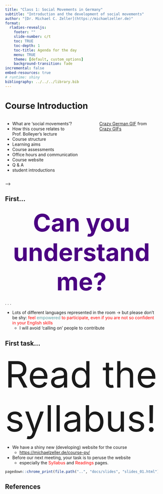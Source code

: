 ```yaml
---
title: "Class 1: Social Movements in Germany"
subtitle: "Introduction and the development of social movements"
author: "[Dr. Michael C. Zeller](https://michaelzeller.de)"
format: 
  rladies-revealjs:
    footer: ""
    slide-number: c/t
    toc: TRUE
    toc-depth: 1
    toc-title: Agenda for the day
    menu: TRUE
    theme: [default, custom_options]
    background-transition: fade
incremental: false
embed-resources: true
# runtime: shiny
bibliography: ../../../library.bib
---
```



# Course Introduction {background-color="#2c844c"}

:::: {.columns}
:::{.column width="60%"}

- What are 'social movements'?
- How this course relates to Prof. Bolleyer's lecture
- Course structure
- Learning aims
- Course assessments
- Office hours and communication
- Course website
- Q & A
- student introductions

<!-- https://tenor.com/en-GB/view/crazy-german-flag-germany-trikot-gif-12722037627503073743 -->

:::

::: {.column width="40%" .right}

<div class="tenor-gif-embed" data-postid="12722037627503073743" data-share-method="host" data-aspect-ratio="0.564257" data-width="70%">
  <a href="https://tenor.com/view/crazy-german-flag-germany-trikot-gif-12722037627503073743">Crazy German GIF</a>
  from <a href="https://tenor.com/search/crazy-gifs">Crazy GIFs</a>
</div>
<script type="text/javascript" async src="https://tenor.com/embed.js"></script>

:::
::::

<!-- # Poll: course introduction {background-color="#2c844c"} -->

<!-- :::: {.columns} -->
<!-- :::{.column width="35%"} -->
<!-- ![](slide_files/01/class1_poll_QR.png){fig-alt="A QR code for the survey."} -->

<!-- ::: -->

<!-- ::: {.column width="65%" .center} -->
<!-- <!-- go to <https://www.qr-code-generator.com/>, add the link, and screen shot the QR code --> -->
<!-- Take the survey at **<https://forms.gle/iXweLEsJ7VTANrmGA>** -->

<!-- - Most significant cause of political violence? -->
<!-- - Any politically violent groups you are interested in studying? -->
<!-- - Have you taken any methods course? -->
<!-- - Are you familiar with any analytical software (e.g., R, Python, Stata, SPSS)? -->
<!-- - What is your biggest concern for this course? -->

<!-- ::: -->
<!-- ::::  -->


## First...

::: {style="text-align: center;"}
**[Can you understand me?]{style="color:indigo; font-size:80px;"}** 
:::

. . . 

- Lots of different languages represented in the room &rarr; but please don't be shy: [feel [empowered]{style="color:cadetblue;"} to participate, even if you are not so confident in your English skills]{style="color:red;"}
    + I will avoid 'calling on' people to contribute

## First task...

[Read the syllabus!]{style="font-size:120px;"}

<!-- <div style="font-size: 50px;">Read the syllabus!</div> -->

- We have a shiny new (developing) website for the course
    + <https://michaelzeller.de/course-pv/>

- Before our next meeting, your task is to peruse the website
    + especially the [Syllabus]{style="color:red;"} and [Readings]{style="color:red;"} pages. 


```r
pagedown::chrome_print(file.path("..", "docs/slides", "slides_01.html"))
```


## References

